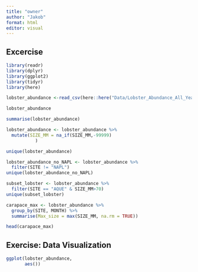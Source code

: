 ```yaml
---
title: "owner"
author: "Jakob"
format: html
editor: visual
---
```


## Excercise

```r
library(readr)
library(dplyr)
library(ggplot2)
library(tidyr)
library(here)
```
```r
lobster_abundance <-read_csv(here::here("Data/Lobster_Abundance_All_Years_20220829.csv"))
```
```r
lobster_abundance
```

```r
summarise(lobster_abundance)
```
```r
lobster_abundance <- lobster_abundance %>% 
  mutate(SIZE_MM = na_if(SIZE_MM,-99999)
           )

unique(lobster_abundance)
```

```r
lobster_abundance_no_NAPL <- lobster_abundance %>% 
  filter(SITE != "NAPL")
unique(lobster_abundance_no_NAPL)
```
```r
subset_lobster <- lobster_abundance %>% 
  filter(SITE == "AQUE" & SIZE_MM>70)
unique(subset_lobster)
```

```r
carapace_max <- lobster_abundance %>% 
  group_by(SITE, MONTH) %>% 
  summarise(Max_size = max(SIZE_MM, na.rm = TRUE))
```
```r
head(carapace_max)
```

## Exercise: Data Visualization

```r
ggplot(lobster_abundance,
       aes())
```


